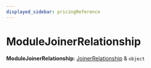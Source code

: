 ```yaml
---
displayed_sidebar: pricingReference
---
```



# ModuleJoinerRelationship

 **ModuleJoinerRelationship**: [JoinerRelationship](pricing.JoinerRelationship.mdx) & `object`
